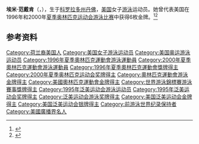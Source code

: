 {{noteTA|G1=Sports|G2=Aquatics
|T=zh-hans:埃米·范戴肯;zh-hk:埃米·雲迪根;zh-hant:埃米·范戴肯
|1=zh-hans:埃米·范戴肯;zh-hk:埃米·雲迪根;zh-hant:埃米·范戴肯
|2=zh-hans:范戴肯;zh-hk:雲迪根;zh-hant:范戴肯}}
 

'''埃米·范戴肯'''（{{lang-en|Amy Van Dyken}}，{{bd|1973年|2月15日||}}），生于[[科罗拉多州|科罗拉多州]][[丹佛|丹佛]]，[[美国|美国]]女子[[游泳|游泳]]运动员。她曾代表美国在1996年和2000年[[夏季奥林匹克运动会游泳比赛|夏季奥林匹克运动会游泳比赛]]中获得6枚金牌。<ref>{{Cite web|title=Amy VAN DYKEN|url=https://www.olympic.org/amy-van-dyken|accessdate=2021-04-03|work=International Olympic Committee|archive-date=2021-02-04|archive-url=https://web.archive.org/web/20210204210049/https://www.olympic.org/amy-van-dyken|dead-url=no}}</ref><ref>{{cite web|url=https://www.olympedia.org/athletes/51223|title=Amy Van Dyken|work=Olympedia|accessdate=2021-04-04|archive-date=2021-02-01|archive-url=https://web.archive.org/web/20210201003001/https://www.olympedia.org/athletes/51223|dead-url=no}}</ref>

== 参考资料 ==
{{reflist}}

{{奥林匹克运动会游泳比赛女子50米自由泳冠军}}
{{奥林匹克运动会游泳比赛女子100米蝶泳冠军}}
{{奥林匹克运动会游泳比赛女子4×100米混合泳接力冠军}}
{{奥林匹克运动会游泳比赛女子4×100米自由泳接力冠军}}
{{ESPY最佳女运动员}}
{{美联社年度最佳女运动员}}

{{Authority control}}
{{DEFAULTSORT:Van Dyken, Amy}}
[[Category:荷兰裔美国人|Category:荷兰裔美国人]]
[[Category:美国女子游泳运动员|Category:美国女子游泳运动员]]
[[Category:美国奥运游泳运动员|Category:美国奥运游泳运动员]]
[[Category:1996年夏季奧林匹克運動會游泳運動員|Category:1996年夏季奧林匹克運動會游泳運動員]]
[[Category:2000年夏季奧林匹克運動會游泳運動員|Category:2000年夏季奧林匹克運動會游泳運動員]]
[[Category:1996年夏季奧林匹克運動會獎牌得主|Category:1996年夏季奧林匹克運動會獎牌得主]]
[[Category:2000年夏季奥林匹克运动会奖牌得主|Category:2000年夏季奥林匹克运动会奖牌得主]]
[[Category:奧林匹克運動會游泳金牌得主|Category:奧林匹克運動會游泳金牌得主]]
[[Category:美國奧林匹克運動會金牌得主|Category:美國奧林匹克運動會金牌得主]]
[[Category:世界游泳錦標賽游泳賽事獎牌得主|Category:世界游泳錦標賽游泳賽事獎牌得主]]
[[Category:1995年泛美运动会游泳运动员|Category:1995年泛美运动会游泳运动员]]
[[Category:1995年泛美运动会奖牌得主|Category:1995年泛美运动会奖牌得主]]
[[Category:泛美运动会游泳奖牌得主|Category:泛美运动会游泳奖牌得主]]
[[Category:美国泛美运动会金牌得主|Category:美国泛美运动会金牌得主]]
[[Category:美国泛美运动会银牌得主|Category:美国泛美运动会银牌得主]]
[[Category:前游泳世界纪录保持者|Category:前游泳世界纪录保持者]]
[[Category:美國廣播界名人|Category:美國廣播界名人]]